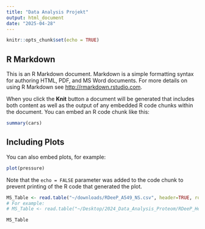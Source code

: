 ```yaml
---
title: "Data Analysis Projekt"
output: html_document
date: "2025-04-28"
---
```


```r
knitr::opts_chunk$set(echo = TRUE)
```

## R Markdown

This is an R Markdown document. Markdown is a simple formatting syntax for authoring HTML, PDF, and MS Word documents. For more details on using R Markdown see <http://rmarkdown.rstudio.com>.

When you click the **Knit** button a document will be generated that includes both content as well as the output of any embedded R code chunks within the document. You can embed an R code chunk like this:

```r
summary(cars)
```

## Including Plots

You can also embed plots, for example:

```r
plot(pressure)
```

Note that the `echo = FALSE` parameter was added to the code chunk to prevent printing of the R code that generated the plot.

```r
MS_Table <- read.table("~/downloads/RDeeP_A549_NS.csv", header=TRUE, row.names=1, sep = ";")
# For example: 
# MS_Table <- read.table("~/Desktop/2024_Data_Analysis_Proteom/RDeeP_HeLa_NS.csv", header=TRUE, row.names=1, sep = ";")
```

```r
MS_Table
```
